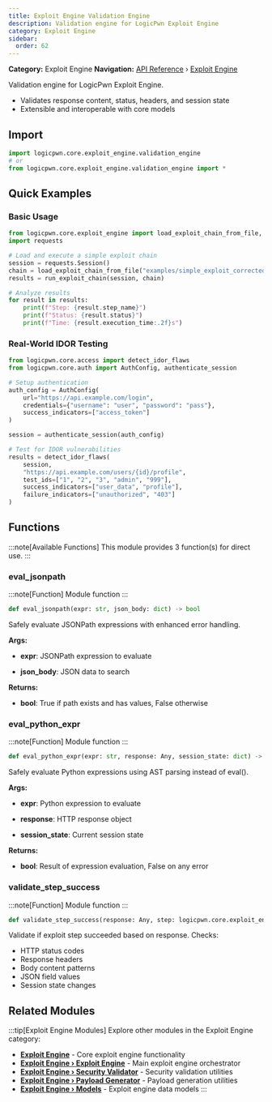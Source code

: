 ```yaml
---
title: Exploit Engine Validation Engine
description: Validation engine for LogicPwn Exploit Engine
category: Exploit Engine
sidebar:
  order: 62
---
```



**Category:** Exploit Engine
**Navigation:** [API Reference](../) › [Exploit Engine](../exploit-engine)

Validation engine for LogicPwn Exploit Engine.
- Validates response content, status, headers, and session state
- Extensible and interoperable with core models

## Import

```python
import logicpwn.core.exploit_engine.validation_engine
# or
from logicpwn.core.exploit_engine.validation_engine import *
```


## Quick Examples

### Basic Usage

```python
from logicpwn.core.exploit_engine import load_exploit_chain_from_file, run_exploit_chain
import requests

# Load and execute a simple exploit chain
session = requests.Session()
chain = load_exploit_chain_from_file("examples/simple_exploit_corrected.yaml")
results = run_exploit_chain(session, chain)

# Analyze results
for result in results:
    print(f"Step: {result.step_name}")
    print(f"Status: {result.status}")
    print(f"Time: {result.execution_time:.2f}s")
```

### Real-World IDOR Testing

```python
from logicpwn.core.access import detect_idor_flaws
from logicpwn.core.auth import AuthConfig, authenticate_session

# Setup authentication
auth_config = AuthConfig(
    url="https://api.example.com/login",
    credentials={"username": "user", "password": "pass"},
    success_indicators=["access_token"]
)

session = authenticate_session(auth_config)

# Test for IDOR vulnerabilities
results = detect_idor_flaws(
    session,
    "https://api.example.com/users/{id}/profile",
    test_ids=["1", "2", "3", "admin", "999"],
    success_indicators=["user_data", "profile"],
    failure_indicators=["unauthorized", "403"]
)
```


## Functions

:::note[Available Functions]
This module provides 3 function(s) for direct use.
:::

### eval_jsonpath

:::note[Function]
Module function
:::

```python
def eval_jsonpath(expr: str, json_body: dict) -> bool
```

Safely evaluate JSONPath expressions with enhanced error handling.

**Args:**
- **expr**: JSONPath expression to evaluate

- **json_body**: JSON data to search

**Returns:**

- **bool**: True if path exists and has values, False otherwise

### eval_python_expr

:::note[Function]
Module function
:::

```python
def eval_python_expr(expr: str, response: Any, session_state: dict) -> bool
```

Safely evaluate Python expressions using AST parsing instead of eval().

**Args:**
- **expr**: Python expression to evaluate

- **response**: HTTP response object

- **session_state**: Current session state

**Returns:**

- **bool**: Result of expression evaluation, False on any error

### validate_step_success

:::note[Function]
Module function
:::

```python
def validate_step_success(response: Any, step: logicpwn.core.exploit_engine.models.ExploitStep, session_state: dict[str, typing.Any]) -> logicpwn.core.exploit_engine.models.ValidationResult
```

Validate if exploit step succeeded based on response.
Checks:
- HTTP status codes
- Response headers
- Body content patterns
- JSON field values
- Session state changes


## Related Modules

:::tip[Exploit Engine Modules]
Explore other modules in the Exploit Engine category:

- **[Exploit Engine](../exploit-engine)** - Core exploit engine functionality
- **[Exploit Engine › Exploit Engine](../exploit-engine/exploit-engine)** - Main exploit engine orchestrator
- **[Exploit Engine › Security Validator](../exploit-engine/security-validator)** - Security validation utilities
- **[Exploit Engine › Payload Generator](../exploit-engine/payload-generator)** - Payload generation utilities
- **[Exploit Engine › Models](../exploit-engine/models)** - Exploit engine data models
:::
